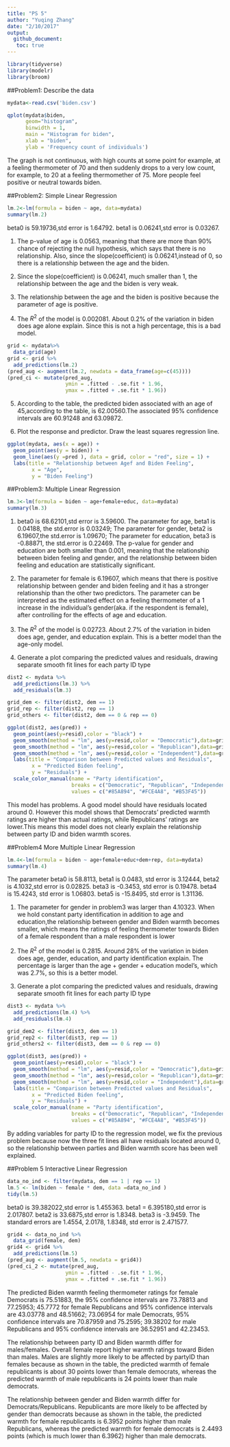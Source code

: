 ```yaml
---
title: "PS 5"
author: "Yuqing Zhang"
date: "2/10/2017"
output:
  github_document:
   toc: true
---
```


```r
library(tidyverse)
library(modelr)
library(broom)
```

##Problem1: Describe the data
```r
mydata<-read.csv('biden.csv')
```

```r

qplot(mydata$biden,
      geom="histogram",
      binwidth = 1,  
      main = "Histogram for biden", 
      xlab = "biden",
      ylab = 'Frequency count of individuals')
```

The graph is not continuous, with high counts at some point for example, at a feeling thermometer of 70 and then suddenly drops to a very low count, for example, to 20 at a feeling thermomether of 75. More people feel positive or neutral towards biden. 

##Problem2: Simple Linear Regression
```r
lm.2<-lm(formula = biden ~ age, data=mydata)
summary(lm.2)
```

beta0 is 59.19736,std error is 1.64792. beta1 is 0.06241,std error is 0.03267. 

1. The p-value of age is 0.0563, meaning that there are more than 90% chance of rejecting the null hypothesis, which says that there is no relationship. Also, since the slope(coefficient) is 0.06241,instead of 0, so there is a relationship between the age and the biden.

2.  Since the slope(coefficient) is 0.06241, much smaller than 1, the relationship between the age and the biden is very weak.

3. The relationship between the age and the biden is positive because the parameter of age is positive. 

4. The $R^2$ of the model is 0.002081. About 0.2% of the variation in biden does age alone explain. Since this is not a high percentage, this is a bad model.

```r
grid <- mydata%>% 
  data_grid(age) 
grid <- grid %>% 
  add_predictions(lm.2) 
(pred_aug <- augment(lm.2, newdata = data_frame(age=c(45))))
(pred_ci <- mutate(pred_aug,
                   ymin = .fitted - .se.fit * 1.96,
                   ymax = .fitted + .se.fit * 1.96))
```

5. According to the table, the predicted biden associated with an age of 45,according to the table, is 62.00560.The associated 95% confidence intervals are 60.91248 and 63.09872.

6. Plot the response and predictor. Draw the least squares regression line.

```r

ggplot(mydata, aes(x = age)) +
  geom_point(aes(y = biden)) +
  geom_line(aes(y =pred ), data = grid, color = "red", size = 1) +
  labs(title = "Relationship between Agef and Biden Feeling",
        x = "Age",
        y = "Biden Feeling")  
```

##Problem3: Multiple Linear Regression
```r
lm.3<-lm(formula = biden ~ age+female+educ, data=mydata)
summary(lm.3)
```

1. beta0 is 68.62101,std error is 3.59600. The parameter for age, beta1 is 0.04188, the std.error is 0.03249; The parameter for gender, beta2 is 6.19607,the std.error is 1.09670; The parameter for education, beta3 is -0.88871, the std.error is 0.22469. 
The p-value for gender and education are both smaller than 0.001, meaning that the relationship between biden feeling and gender, and the relationship between biden feeling and education are statistically significant. 

2. The parameter for female is 6.19607, which means that there is positive relationship between gender and biden feeling and it has a stronger relationship than the other two predictors. The parameter can be interpreted as the estimated effect on a feeling thermometer of a 1 increase in the individual’s gender(aka. if the respondent is female), after controlling for the effects of age and education.

3. The $R^2$ of the model is 0.02723. About 2.7% of the variation in biden does age, gender, and education explain. This is a better model than the age-only model.

4. Generate a plot comparing the predicted values and residuals, drawing separate smooth fit lines for each party ID type

```r
dist2 <- mydata %>%
  add_predictions(lm.3) %>%
  add_residuals(lm.3)

grid_dem <- filter(dist2, dem == 1)
grid_rep <- filter(dist2, rep == 1)
grid_others <- filter(dist2, dem == 0 & rep == 0)

ggplot(dist2, aes(pred)) + 
  geom_point(aes(y=resid),color = "black") +
  geom_smooth(method = "lm", aes(y=resid,color = "Democratic"),data=grid_dem) +
  geom_smooth(method = "lm", aes(y=resid,color = "Republican"),data=grid_rep) +
  geom_smooth(method = "lm", aes(y=resid,color = "Independent"),data=grid_others) +
  labs(title = "Comparison between Predicted values and Residuals",
        x = "Predicted Biden feeling",
        y = "Residuals") + 
  scale_color_manual(name = "Party identification",
                     breaks = c("Democratic", "Republican", "Independent"),
                     values = c("#85A894", "#FCE4A8", "#B53F45")) 


```

This model has problems. A good model should have residuals located around 0. However this model shows that Democrats' predicted warmth ratings are higher than actual ratings, while Republicans' ratings are lower.This means this model does not clearly explain the relationship between party ID and biden warmth scores. 

##Problem4 More Multiple Linear Regression
```r
lm.4<-lm(formula = biden ~ age+female+educ+dem+rep, data=mydata)
summary(lm.4)
```

The parameter beta0 is 58.8113, beta1 is 0.0483, std error is 3.12444, beta2 is 4.1032,std error is 0.02825. beta3 is -0.3453, std error is 0.19478. beta4 is 15.4243, std error is 1.06803. beta5 is -15.8495, std error is 1.31136.

1. The parameter for gender in problem3 was larger than 4.10323. When we hold constant party identification in addition to age and education,the relationship between gender and Biden warmth becomes smaller, which means the ratings of feeling thermometer towards Biden of a female respondent than a male respondent is lower

2. The $R^2$ of the model is 0.2815. Around 28% of the variation in biden does age, gender, education, and party identification explain. The percentage is larger than the age + gender + education model's, which was 2.7%, so this is a better model.

3. Generate a plot comparing the predicted values and residuals, drawing separate smooth fit lines for each party ID type

```r
dist3 <- mydata %>%
  add_predictions(lm.4) %>%
  add_residuals(lm.4)

grid_dem2 <- filter(dist3, dem == 1)
grid_rep2 <- filter(dist3, rep == 1)
grid_others2 <- filter(dist3, dem == 0 & rep == 0)

ggplot(dist3, aes(pred)) + 
  geom_point(aes(y=resid),color = "black") +
  geom_smooth(method = "lm", aes(y=resid,color = "Democratic"),data=grid_dem2) +
  geom_smooth(method = "lm", aes(y=resid,color = "Republican"),data=grid_rep2) +
  geom_smooth(method = "lm", aes(y=resid,color = "Independent"),data=grid_others2) +
  labs(title = "Comparison between Predicted values and Residuals",
        x = "Predicted Biden feeling",
        y = "Residuals") + 
  scale_color_manual(name = "Party identification",
                     breaks = c("Democratic", "Republican", "Independent"),
                     values = c("#85A894", "#FCE4A8", "#B53F45")) 


```

By adding variables for party ID to the regression model, we fix the previous problem because now the three fit lines all have residuals located around 0, so the relationship between parties and Biden warmth score has been well explained. 

##Problem 5 Interactive Linear Regression
```r
data_no_ind <- filter(mydata, dem == 1 | rep == 1)
lm.5 <- lm(biden ~ female * dem, data =data_no_ind )
tidy(lm.5)
```
beta0 is 39.382022,std error is 1.455363. beta1 = 6.395180,std error is 2.017807. beta2 is 33.6875,std error is 1.8348. beta3 is -3.9459. The standard errors are 1.4554, 2.0178, 1.8348, std error is 2.471577. 
```r
grid4 <- data_no_ind %>%
  data_grid(female, dem)
grid4 <- grid4 %>%
  add_predictions(lm.5)
(pred_aug <- augment(lm.5, newdata = grid4))
(pred_ci_2 <- mutate(pred_aug,
                   ymin = .fitted - .se.fit * 1.96,
                   ymax = .fitted + .se.fit * 1.96))

```

The predicted Biden warmth feeling thermometer ratings for female Democrats is 75.51883, the 95% confidence intervals are 73.78813 and 77.25953; 45.7772 for female Republicans and 95% confidence intervals are 43.03778 and 48.51662; 73.06954 for male Democrats, 95% confidence intervals are 70.87959 and 75.2595; 39.38202 for male Republicans and  95% confidence intervals are 36.52951 and 42.23453.

The relationship between party ID and Biden warmth differ for males/females. Overall female report higher warmth ratings toward Biden than males. Males are slightly more likely to be affected by partyID than females because as shown in the table, the predicted warmth of female republicants is about 30 points lower than female democrats, whereas the predicted warmth of male republicants is 24 points lower than male democrats.

The relationship between gender and Biden warmth differ for Democrats/Republicans. Republicants are more likely to be affected by gender than democrats because as shown in the table, the predicted warmth for female republicants is 6.3952 points higher than male Republicans, whereas the predicted warmth for female democrats is 2.4493 points (which is much lower than 6.3962) higher than male democrats.
